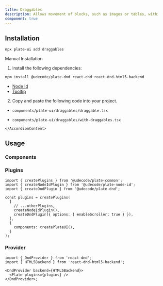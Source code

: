 ```yaml
---
title: Draggables
description: Allows movement of blocks, such as images or tables, within the editor.
component: true
---
```


[//]: # '<ComponentExample src="/src/components/examples/PlaygroundDemo.tsx">'
[//]: # '  <PlaygroundDemo />'
[//]: # '</ComponentExample>'

## Installation

```bash
npx plate-ui add draggables
```

<Accordion type="single" collapsible>
  <AccordionItem value="manual-installation">
    <AccordionTrigger>Manual Installation</AccordionTrigger>
    <AccordionContent>

1. Install the following dependencies:

```bash
npm install @udecode/plate-dnd react-dnd react-dnd-html5-backend
```

- [Node Id](/docs/plugins/node-id)
- [Tooltip](/docs/components/tooltip)

2. Copy and paste the following code into your project.

- `components/plate-ui/draggables/draggable.tsx`

<ComponentSource src="/src/components/plate-ui/draggables/draggable.tsx" />

- `components/plate-ui/draggables/with-draggables.tsx`

<ComponentSource src="/src/components/plate-ui/draggables/with-draggables.tsx" />

    </AccordionContent>

  </AccordionItem>
</Accordion>

## Usage

### Components

<ComponentSource src="/src/lib/plate/createPlateUI.ts" />

### Plugins

```tsx
import { createPlugins } from '@udecode/plate-common';
import { createNodeIdPlugin } from '@udecode/plate-node-id';
import { createDndPlugin } from '@udecode/plate-dnd';

const plugins = createPlugins(
  [
    // ...otherPlugins,
    createNodeIdPlugin(),
    createDndPlugin({ options: { enableScroller: true } }),
  ],
  {
    components: createPlateUI(),
  }
);
```

### Provider

```tsx
import { DndProvider } from 'react-dnd';
import { HTML5Backend } from 'react-dnd-html5-backend';

<DndProvider backend={HTML5Backend}>
  <Plate plugins={plugins} />
</DndProvider>;
```
